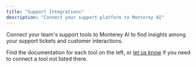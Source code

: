 ```yaml
---
title: "Support Integrations"
description: "Connect your support platform to Monterey AI"
---
```


Connect your team's support tools to Monterey AI to find insights among your support tickets and customer interactions.

Find the documentation for each tool on the left, or [let us know](mailto:support@monterey.ai?subject=Integration+Request&body=Tell+us+more+about+the+integration+you+need) if you need to connect a tool not listed there.

